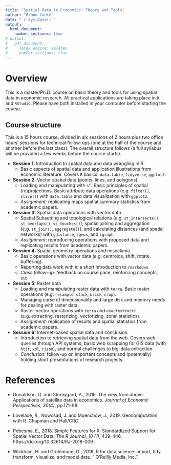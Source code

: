 ```yaml
---
title: "Spatial Data in Economics: Theory and Tools"
author: "Bruno Conte"
date: "`r Sys.Date()`"
output:
  html_document:
    number_sections: true
# output:
#   pdf_document:
#     latex_engine: xelatex
#     number_sections: true
---
```


<!-- # On the Geographical Implication of Carbon Taxes - Replication package -->

<!-- Authors: Bruno Conte, Klaus Desmet, and Esteban Rossi Hansberg -->

<!-- 2022-10-12 -->

# Overview

This is a master/Ph.D. course on basic theory and tools for using spatial data in economic research. All practical applications are taking place in ``R`` and ``RStudio``. Please have both installed in your computer before starting the course.

## Course structure

This is a 15 hours course, divided in six sessions of 2 hours plus two office hours' sessions for technical follow-ups (one at the half of the course and another before the last class). The overall structure follows (a full syllabus will be provided a few weeks before the course starts).

* **Session 1:** Introduction to spatial data and data wrangling in R.
  * Basic aspects of spatial data and application illustrations from economic literature. Covers ``R`` basics: ``data.table``, ``tidyverse``, ``ggplot2``.

* **Session 2:** Vector spatial data (points, lines, and polygons).
  * Loading and manipulating with ``sf``. Basic principles of spatial (re)projections. Basic attribute data operations (e.g. ``filter()``, ``slice()``) with ``data.table`` and data  visualization with ``ggplot2``.
  * *Assignment:* replicating maps spatial summary statistics from academic papers.

* **Session 3:** Spatial data operations with vector data
  * Spatial Subsetting and topological relations (e.g. ``st_intersects()``, ``st_overlaps()``, ``st_touches()``), spatial joining and aggregation (e.g. ``st_join()``, ``aggregate()``), and calculating distances (and spatial networks) with ``gdistance``, ``rgeos``, and ``igraph``.
  * *Assignment:* reproducing operations with proposed data and replicating results from academic papers.
  
* **Session 4:** Spatial geometry operations and miscelania
  * Basic operations with vector data (e.g. centroids, shift, rotate, buffering).
  * Reporting data work with `R`: a short introduction to `rmarkdown`.
  * *Class follow-up:* feedback on course pace, reinforcing concepts, etc.

* **Session 5:** Raster data
  * Loading and manipulating raster data with ``terra``. Basic raster operations (e.g. ``resample``, ``stack``, ``brick``, ``crop``).
  * Managing curse of dimensionality and large disk and memory needs for dealing with raster data.
  * Raster-vector operations with ``terra`` and ``exactextractr`` (e.g. extracting, rasterizing, vectorizing, zonal statistics).
  * *Assignment:* replication of results and spatial statistics from academic papers.

* **Session 6:** Internet-based spatial data and conclusion
  * Introduction to retrieving spatial data from the web. Covers web-queries through API systems, basic web scrapping for GIS data (with ``httr``, ``xml``, ``rjson``), and normal challenges to big-data extraction.
  * *Conclusion:* follow-up on important concepts and (potentially) holding short presentations of research projects.

# References

* Donaldson, D. and Storeygard, A., 2016. The view from above: Applications of satellite data in economics. *Journal of Economic Perspectives*, *30(4)*, pp.171-98.

* Lovelace, R., Nowosad, J. and Muenchow, J., 2019. Geocomputation with R. Chapman and Hall/CRC.

* Pebesma, E., 2018. Simple Features for R: Standardized Support for Spatial Vector Data. *The R Journal*, *10 (1)*, 439-446, https://doi.org/10.32614/RJ-2018-009

* Wickham, H. and Grolemund, G., 2016. R for data science: import, tidy, transform, visualize, and model data. " O'Reilly Media, Inc.".

<!-- # Potential papers (to be updated) -->

<!-- * Conte, B., Desmet, K., Nagy, D.K. and Rossi-Hansberg, E., 2021. Local sectoral specialization in a warming world. *Journal of Economic Geography*, *21(4)*, pp.493-530. -->

<!-- * Dell, M., 2010. The persistent effects of Peru's mining mita. *Econometrica*, *78(6)*, pp.1863-1903. -->

<!-- * Henderson, J.V., Storeygard, A. and Weil, D.N., 2012. Measuring economic growth from outer space. *American economic review*, *102(2)*, pp.994-1028. -->

<!-- * Marending, M. and Tripodi, S., 2021. Gone with the wind: the welfare effect of desert locust outbreaks. Available at SSRN 3989095. -->

<!-- * Michalopoulos, S., Naghavi, A. and Prarolo, G., 2018. Trade and Geography in the Spread of Islam. *The Economic Journal*, *128(616)*, pp.3210-3241. -->

